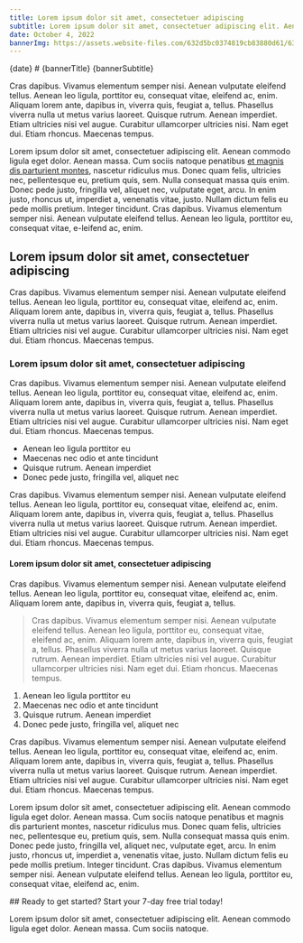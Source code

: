 ```yaml
---
title: Lorem ipsum dolor sit amet, consectetuer adipiscing
subtitle: Lorem ipsum dolor sit amet, consectetuer adipiscing elit. Aenean commodo ligula eget dolor. Aenean massa. Cum sociis natoque penatibus et ma
date: October 4, 2022
bannerImg: https://assets.website-files.com/632d5bc0374819cb83880d61/632efe9d047920775fad3c3f_Main%20Image-p-800.png
---
```




<Banner config={props.config}>
  <div style={{ maxWidth: '768px' }}>
    {date}
    # {bannerTitle}
    {bannerSubtitle}
  </div>
<CoverImg src={bannerImg} />
</Banner>

<Content>

Cras dapibus. Vivamus elementum semper nisi. Aenean vulputate eleifend tellus. Aenean leo ligula, porttitor eu, consequat vitae, eleifend ac, enim. Aliquam lorem ante, dapibus in, viverra quis, feugiat a, tellus. Phasellus viverra nulla ut metus varius laoreet. Quisque rutrum. Aenean imperdiet. Etiam ultricies nisi vel augue. Curabitur ullamcorper ultricies nisi. Nam eget dui. Etiam rhoncus. Maecenas tempus.

Lorem ipsum dolor sit amet, consectetuer adipiscing elit. Aenean commodo ligula eget dolor. Aenean massa. Cum sociis natoque penatibus <a href="#">et magnis dis parturient montes</a>, nascetur ridiculus mus. Donec quam felis, ultricies nec, pellentesque eu, pretium quis, sem. Nulla consequat massa quis enim. Donec pede justo, fringilla vel, aliquet nec, vulputate eget, arcu. In enim justo, rhoncus ut, imperdiet a, venenatis vitae, justo. Nullam dictum felis eu pede mollis pretium. Integer tincidunt. Cras dapibus. Vivamus elementum semper nisi. Aenean vulputate eleifend tellus. Aenean leo ligula, porttitor eu, consequat vitae, e-leifend ac, enim.

## Lorem ipsum dolor sit amet, consectetuer adipiscing

Cras dapibus. Vivamus elementum semper nisi. Aenean vulputate eleifend tellus. Aenean leo ligula, porttitor eu, consequat vitae, eleifend ac, enim. Aliquam lorem ante, dapibus in, viverra quis, feugiat a, tellus. Phasellus viverra nulla ut metus varius laoreet. Quisque rutrum. Aenean imperdiet. Etiam ultricies nisi vel augue. Curabitur ullamcorper ultricies nisi. Nam eget dui. Etiam rhoncus. Maecenas tempus.

### Lorem ipsum dolor sit amet, consectetuer adipiscing

Cras dapibus. Vivamus elementum semper nisi. Aenean vulputate eleifend tellus. Aenean leo ligula, porttitor eu, consequat vitae, eleifend ac, enim. Aliquam lorem ante, dapibus in, viverra quis, feugiat a, tellus. Phasellus viverra nulla ut metus varius laoreet. Quisque rutrum. Aenean imperdiet. Etiam ultricies nisi vel augue. Curabitur ullamcorper ultricies nisi. Nam eget dui. Etiam rhoncus. Maecenas tempus.

- Aenean leo ligula porttitor eu
- Maecenas nec odio et ante tincidunt
- Quisque rutrum. Aenean imperdiet
- Donec pede justo, fringilla vel, aliquet nec

Cras dapibus. Vivamus elementum semper nisi. Aenean vulputate eleifend tellus. Aenean leo ligula, porttitor eu, consequat vitae, eleifend ac, enim. Aliquam lorem ante, dapibus in, viverra quis, feugiat a, tellus. Phasellus viverra nulla ut metus varius laoreet. Quisque rutrum. Aenean imperdiet. Etiam ultricies nisi vel augue. Curabitur ullamcorper ultricies nisi. Nam eget dui. Etiam rhoncus. Maecenas tempus.

#### Lorem ipsum dolor sit amet, consectetuer adipiscing

Cras dapibus. Vivamus elementum semper nisi. Aenean vulputate eleifend tellus. Aenean leo ligula, porttitor eu, consequat vitae, eleifend ac, enim. Aliquam lorem ante, dapibus in, viverra quis, feugiat a, tellus.

> Cras dapibus. Vivamus elementum semper nisi. Aenean vulputate eleifend tellus. Aenean leo ligula, porttitor eu, consequat vitae, eleifend ac, enim. Aliquam lorem ante, dapibus in, viverra quis, feugiat a, tellus. Phasellus viverra nulla ut metus varius laoreet. Quisque rutrum. Aenean imperdiet. Etiam ultricies nisi vel augue. Curabitur ullamcorper ultricies nisi. Nam eget dui. Etiam rhoncus. Maecenas tempus.

1. Aenean leo ligula porttitor eu
2. Maecenas nec odio et ante tincidunt
3. Quisque rutrum. Aenean imperdiet
4. Donec pede justo, fringilla vel, aliquet nec

Cras dapibus. Vivamus elementum semper nisi. Aenean vulputate eleifend tellus. Aenean leo ligula, porttitor eu, consequat vitae, eleifend ac, enim. Aliquam lorem ante, dapibus in, viverra quis, feugiat a, tellus. Phasellus viverra nulla ut metus varius laoreet. Quisque rutrum. Aenean imperdiet. Etiam ultricies nisi vel augue. Curabitur ullamcorper ultricies nisi. Nam eget dui. Etiam rhoncus. Maecenas tempus.

Lorem ipsum dolor sit amet, consectetuer adipiscing elit. Aenean commodo ligula eget dolor. Aenean massa. Cum sociis natoque penatibus et magnis dis parturient montes, nascetur ridiculus mus. Donec quam felis, ultricies nec, pellentesque eu, pretium quis, sem. Nulla consequat massa quis enim. Donec pede justo, fringilla vel, aliquet nec, vulputate eget, arcu. In enim justo, rhoncus ut, imperdiet a, venenatis vitae, justo. Nullam dictum felis eu pede mollis pretium. Integer tincidunt. Cras dapibus. Vivamus elementum semper nisi. Aenean vulputate eleifend tellus. Aenean leo ligula, porttitor eu, consequat vitae, eleifend ac, enim.

</Content>

<Promotion config={props.config}>
## Ready to get started? Start your 7-day free trial today!

Lorem ipsum dolor sit amet, consectetuer adipiscing elit. Aenean commodo ligula eget dolor. Aenean massa. Cum sociis natoque.

<PromotionBannerCta href="/#" cta='Get started' />
</Promotion>

<LatestPosts manifest={props.manifest} config={props.config} />
